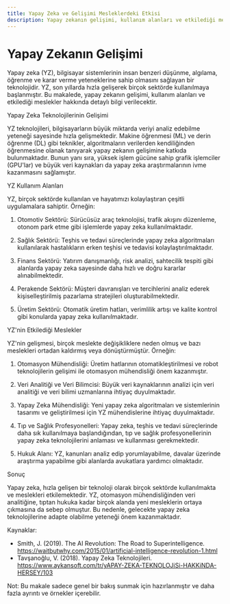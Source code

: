 ```yaml
---
title: Yapay Zeka ve Gelişimi Mesleklerdeki Etkisi
description: Yapay zekanın gelişimi, kullanım alanları ve etkilediği meslekler hakkında detaylı bilgi.
---
```


# Yapay Zekanın Gelişimi

Yapay zeka (YZ), bilgisayar sistemlerinin insan benzeri düşünme, algılama, öğrenme ve karar verme yeteneklerine sahip olmasını sağlayan bir teknolojidir. YZ, son yıllarda hızla gelişerek birçok sektörde kullanılmaya başlanmıştır. Bu makalede, yapay zekanın gelişimi, kullanım alanları ve etkilediği meslekler hakkında detaylı bilgi verilecektir.

Yapay Zeka Teknolojilerinin Gelişimi

YZ teknolojileri, bilgisayarların büyük miktarda veriyi analiz edebilme yeteneği sayesinde hızla gelişmektedir. Makine öğrenmesi (ML) ve derin öğrenme (DL) gibi teknikler, algoritmaların verilerden kendiliğinden öğrenmesine olanak tanıyarak yapay zekanın gelişimine katkıda bulunmaktadır. Bunun yanı sıra, yüksek işlem gücüne sahip grafik işlemciler (GPU'lar) ve büyük veri kaynakları da yapay zeka araştırmalarının ivme kazanmasını sağlamıştır.

YZ Kullanım Alanları

YZ, birçok sektörde kullanılan ve hayatımızı kolaylaştıran çeşitli uygulamalara sahiptir. Örneğin:

1. Otomotiv Sektörü: Sürücüsüz araç teknolojisi, trafik akışını düzenleme, otonom park etme gibi işlemlerde yapay zeka kullanılmaktadır.

2. Sağlık Sektörü: Teşhis ve tedavi süreçlerinde yapay zeka algoritmaları kullanılarak hastalıkların erken teşhisi ve tedavisi kolaylaştırılmaktadır.

3. Finans Sektörü: Yatırım danışmanlığı, risk analizi, sahtecilik tespiti gibi alanlarda yapay zeka sayesinde daha hızlı ve doğru kararlar alınabilmektedir.

4. Perakende Sektörü: Müşteri davranışları ve tercihlerini analiz ederek kişiselleştirilmiş pazarlama stratejileri oluşturabilmektedir.

5. Üretim Sektörü: Otomatik üretim hatları, verimlilik artışı ve kalite kontrol gibi konularda yapay zeka kullanılmaktadır.

YZ'nin Etkilediği Meslekler

YZ'nin gelişmesi, birçok meslekte değişikliklere neden olmuş ve bazı meslekleri ortadan kaldırmış veya dönüştürmüştür. Örneğin:

1. Otomasyon Mühendisliği: Üretim hatlarının otomatikleştirilmesi ve robot teknolojilerin gelişimi ile otomasyon mühendisliği önem kazanmıştır.

2. Veri Analitiği ve Veri Bilimcisi: Büyük veri kaynaklarının analizi için veri analitiği ve veri bilimi uzmanlarına ihtiyaç duyulmaktadır.

3. Yapay Zeka Mühendisliği: Yeni yapay zeka algoritmaları ve sistemlerinin tasarımı ve geliştirilmesi için YZ mühendislerine ihtiyaç duyulmaktadır.

4. Tıp ve Sağlık Profesyonelleri: Yapay zeka, teşhis ve tedavi süreçlerinde daha sık kullanılmaya başlandığından, tıp ve sağlık profesyonellerinin yapay zeka teknolojilerini anlaması ve kullanması gerekmektedir.

5. Hukuk Alanı: YZ, kanunları analiz edip yorumlayabilme, davalar üzerinde araştırma yapabilme gibi alanlarda avukatlara yardımcı olmaktadır.

Sonuç

Yapay zeka, hızla gelişen bir teknoloji olarak birçok sektörde kullanılmakta ve meslekleri etkilemektedir. YZ, otomasyon mühendisliğinden veri analitiğine, tıptan hukuka kadar birçok alanda yeni mesleklerin ortaya çıkmasına da sebep olmuştur. Bu nedenle, gelecekte yapay zeka teknolojilerine adapte olabilme yeteneği önem kazanmaktadır.

Kaynaklar:
- Smith, J. (2019). The AI Revolution: The Road to Superintelligence. https://waitbutwhy.com/2015/01/artificial-intelligence-revolution-1.html
- Tavşanoğlu, V. (2018). Yapay Zeka Teknolojileri. https://www.aykansoft.com/tr/yAPAY-ZEKA-TEKNOLOJiSi-HAKKiNDA-HERSEY/103

Not: Bu makale sadece genel bir bakış sunmak için hazırlanmıştır ve daha fazla ayrıntı ve örnekler içerebilir.